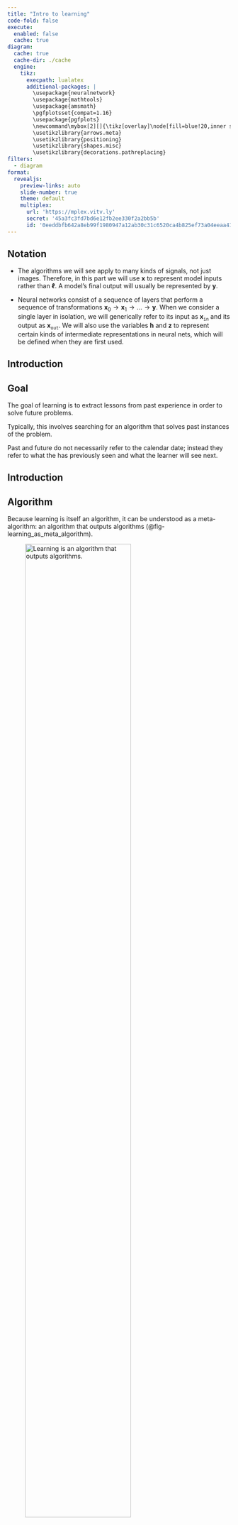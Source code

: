 ```yaml
---
title: "Intro to learning"
code-fold: false
execute:
  enabled: false
  cache: true
diagram:
  cache: true
  cache-dir: ./cache
  engine:
    tikz:
      execpath: lualatex
      additional-packages: |
        \usepackage{neuralnetwork}
        \usepackage{mathtools}
        \usepackage{amsmath}
        \pgfplotsset{compat=1.16}
        \usepackage{pgfplots}
        \newcommand\mybox[2][]{\tikz[overlay]\node[fill=blue!20,inner sep=2pt, anchor=text, rectangle, rounded corners=1mm,#1] {#2};\phantom{#2}}
        \usetikzlibrary{arrows.meta}
        \usetikzlibrary{positioning}
        \usetikzlibrary{shapes.misc}
        \usetikzlibrary{decorations.pathreplacing}
filters:
  - diagram
format: 
  revealjs:
    preview-links: auto
    slide-number: true
    theme: default
    multiplex:
      url: 'https://mplex.vitv.ly'
      secret: '45a3fc3fd7bd6e12fb2ee330f2a2bb5b'
      id: '0eeddbfb642a8eb99f1980947a12ab30c31c6520ca4b825ef73a04eeaa411db9'
---
```


## Notation

- The algorithms we will see apply to many kinds of signals, not just images. Therefore, in this part we will use $\mathbf{x}$ to represent model inputs rather than ${\boldsymbol\ell}$. A model's final output will usually be represented by $\mathbf{y}$.
  
- Neural networks consist of a sequence of layers that perform a sequence of transformations $\mathbf{x}_0 \rightarrow \mathbf{x}_1 \rightarrow \ldots \rightarrow \mathbf{y}$. When we consider a single layer in isolation, we will generically refer to its input as ${\mathbf{x}_{\texttt{in}}}$ and its output as ${\mathbf{x}_{\texttt{out}}}$. We will also use the variables $\mathbf{h}$ and $\mathbf{z}$ to represent certain kinds of intermediate representations in neural nets, which will be defined when they are first used.


## Introduction

:::{.callout-tip icon=false}
## Goal
The goal of learning is to extract lessons from past experience in order
to solve future problems.

Typically, this involves searching for an
algorithm that solves past instances of the problem.
:::

:::{.callout-note}
Past and future do not necessarily refer to the calendar date; instead they refer to what the \textit{learner} has previously seen and what the learner will see next.
:::


## Introduction
:::{.callout-tip icon=false}
## Algorithm
Because learning is itself an algorithm, it can be understood as a
meta-algorithm: an algorithm that outputs algorithms
(@fig-learning_as_meta_algorithm).
:::

![Learning is an algorithm that outputs algorithms.](./img/intro_to_learning/learning_as_meta_algorithm.png){#fig-learning_as_meta_algorithm width="75%"}

## Introduction
:::{.callout-tip icon=false}
## Phases
Learning usually consists of two phases:

i the **training**  phase, where we search for
an algorithm that performs well on past instances of the problem
(training data)
- the **testing** phase, where we deploy our learned algorithm to
solve new instances of the problem.
:::


## Learning from Examples

:::{.callout-tip icon=false}
## Example
Imagine you find an ancient mathematics text, with marvelous looking
proofs, but there is a symbol you do not recognize, "$\star$\". You see
it being used here and there in equations, and you note down examples of
its behavior: 
$$\begin{aligned}
    2 \star 3 &= 36\nonumber \\
    7 \star 1 &= 49\nonumber \\
    5 \star 2 &= 100\nonumber \\
    2 \star 2 &= 16\nonumber
\end{aligned}
$$ 
:::

:::{.callout-warning icon=false}
## Question
What do you think $\star$ represents? 
:::

## Learning from Examples
![How your brain may have solved the star problem.](./img/intro_to_learning/star_symbol_learning.png){#fig-star_symbol_learning}


## Learning from Examples
:::{.callout-note}
This kind of learning, where you observe example input-output behavior and infer a functional mapping that explains this behavior, is called **supervised learning**.

Another name for this kind of learning is **fitting a model** to data.
:::

:::{.callout-note}
## Non-computability
Some things are not learnable from examples, such as
noncomputable functions. An example of a noncomputable function is a
function that takes as input a program and outputs a 1 if the program
will eventually finish running, and a 0 if it will run forever. 
:::

## Learning from Examples
:::{.callout-tip icon=false}
## Example - formal definition
A formal definition of *example*, is an
{`input`, `output`} pair.

The examples you were given for $\star$
consisted of four such pairs: 

$$\begin{aligned}
    &\{\texttt{input:} [2,3], \texttt{output:} 36\}\nonumber \\
    &\{\texttt{input:} [7,1], \texttt{output:} 49\}\nonumber \\
    &\{\texttt{input:} [5,2], \texttt{output:} 100\}\nonumber \\
    &\{\texttt{input:} [2,2], \texttt{output:}16\}\nonumber
\end{aligned}$$ 
:::


## Learning from Examples
![A complicated function that could be learned from examples. This example is from @hays2007scene. ](./img/intro_to_learning/inpainting_example.png){#fig-intro_to_learning-inpainting_example}

:::{.callout-note icon=false}
## Answer
$F$ fills in the missing pixels.

But - how exactly does $F$ fill in the missing pixels?
:::


## Learning without Examples

:::{.callout-tip icon=false}
## Unsupervised learning

We are given examples of *input data*
$\{x^{(i)}\}^N_{i=1}$ but we are not told the target outputs
$\{y^{(i)}\}^N_{i=1}$. Instead the learner has to come up with a model
or representation of the input data that has useful properties, as
measured by some **objective function**. 
:::


:::{.callout-note icon=false}
## Reinforcement learning
We suppose that we are given a **reward function** that
explicitly measures the quality of the learned function's output. To be
precise, a reward function is a mapping from outputs to scores:
$$
r: \mathcal{Y} \rightarrow \mathbb{R}
$$.

The learner tries to come up with a function that **maximizes rewards**. 
:::

:::{.callout-important}
## Difference
Unsupervised learning has access to training data whereas reinforcement learning usually does not; instead the reinforcement learner has to collect its own training data.
:::

## Key Ingredients

:::{.callout-tip icon=false}
## Ingredients
A learning algorithm consists of three key ingredients:

1.  What does it mean for the learner to succeed, or, at least, to
    perform well?

2.  What is the set of possible mappings from inputs to outputs that
    we will we search over?

3.  *How*, exactly, do we search the hypothesis space for a specific
    mapping that maximizes the objective?
:::

::: {.centered}
![](./img/intro_to_learning/key_ingredients.png){}
:::

## Key Ingredients

:::{.callout-tip icon=false}
## Learner's algorithm
$$
f: \mathcal{X} \rightarrow \mathcal{Y},
$$
Commonly, $f$ is referred to as the **learned function**.
:::

:::{.callout-note icon=false}
## Learner's objective
Function that scores model outputs:
$$
\mathcal{L}: \mathcal{Y} \rightarrow \mathbb{R},
$
or function that compares model outputs to target answers:
$$
\mathcal{L}: \mathcal{Y} \times \mathcal{Y} \rightarrow \mathbb{R}.$$

We will interchangeably call this $\mathcal{L}$ either the **objective function**, the **loss function**, or the **loss**.
:::

::: aside
A loss almost always refers to an objective we seek to *minimize*, whereas an objective function can be used to describe objectives we seek to minimize as well as those we seek to maximize.
:::

## Hypothesis space

:::{.callout-tip icon=false}
## Description
The hypothesis space can be described by a set $\mathcal{F}$ of all the
possible functions under consideration by the learner.

Examples:

1. All mappings from $\mathbb{R}^2 \rightarrow \mathbb{R}$ 
2. All functions $\mathbb{R} \times \mathbb{R} \rightarrow \mathbb{R}_{\geq 0}$
that satisfy the conditions of being a distance metric.
:::

:::{.callout-note icon=false}
## Parameterization
We may say that our *parameterized*
hypothesis space is 
$$
y = \theta_1 x + \theta_0m
$$
where $\theta_0$ and $\theta_1$ are the parameters.

This example corresponds to the space of affine functions from $\mathbb{R} \rightarrow \mathbb{R}$, but this is
not the only way to parameterize that space.

Another choice could be
$y = \theta_2\theta_1 x + \theta_0$, with parameters $\theta_0$,
$\theta_1$, and $\theta_2$: **same space**, but **different parameterizations**!
:::

:::{.column-margin}
**Overparameterized** models, where you use more parameters than the minimum necessary to fit the data, are especially important in modern computer vision; most neural networks are overparameterized.
:::


## Empirical Risk Minimization

:::{.callout-tip icon=false}
## ERM model
Supervised setting:

we are learning a function that predicts $\mathbf{y}$ from $\mathbf{x}$ given many training examples
$\{\mathbf{x}^{(i)},\mathbf{y}^{(i)}\}^N_{i=1}$.

The idea is to minimize the average error (i.e., risk) we incur over all the training data
(i.e., empirical distribution). The ERM problem is stated as follows:

$$
\begin{aligned}
    \mathop{\mathrm{arg\,min}}_{f \in \mathcal{F}} \frac{1}{N} \sum_{i=1}^N \mathcal{L}(f(\mathbf{x}^{(i)}),\mathbf{y}^{(i)}) \quad\triangleleft\quad \text{ERM}
\end{aligned}
$$

Here, $\mathcal{F}$ is the hypothesis space, $\mathcal{L}$ is the loss function, and $\{\mathbf{x}^{(i)}, \mathbf{y}^{(i)}\}_{i=1}^N$ is the training data (example {`input`, `output`} pairs), and $f$ is the learned function.
:::

## Learning as Probabilistic Inference

:::{.callout-tip icon=false}
## Probabilistic inference
We can interpret ERM as doing maximum likelihood probabilistic inference.

In this interpretation, we are trying to infer the hypothesis $f$ that assigns the highest probability to the data. For a model that predicts $\mathbf{y}$ given $\mathbf{x}$, the max likelihood $f$ is:

$$\begin{aligned}
    \mathop{\mathrm{arg\,max}}_f p\big(\{\mathbf{y}^{(i)}\}_{i=1}^N \bigm | \{\mathbf{x}^{(i)}\}_{i=1}^N, f\big) \quad\quad \triangleleft \quad\text{Max likelihood learning}
\end{aligned}
$$
:::

## Learning as Probabilistic Inference
:::{.callout-tip icon=false}
## Probabilistic inference
The term
$p\big(\{\mathbf{y}^{(i)}\}_{i=1}^N \bigm | \{\mathbf{x}^{(i)}\}_{i=1}^N, f\big)$
is called the **likelihood** of the $\mathbf{y}$ values given the model
$f$ and the observed $\mathbf{x}$ values, and maximizing this quantity
is called **maximum likelihood learning**.
:::

:::{.column-margin}
To fully specify this model, we have to define the form of this conditional distribution. One common choice is that the prediction errors, $(\mathbf{y} - f(\mathbf{x}))$, are Gaussian distributed, which leads to the least-squares objective.
:::

## Learning as Probabilistic Inference
:::{.callout-tip icon=false}
## MAP learning
**Priors** $p(f)$ can also be used
for inferring the most probable hypothesis. When a prior is used in
conjunction with a likelihood function, we arrive at **maximum a
posteriori learning** (**MAP learning**), which infers the most probable
hypothesis given the training data: 

$$\begin{aligned}
    &\mathop{\mathrm{arg\,max}}_f p\big(f \bigm | \{\mathbf{x}^{(i)}, \mathbf{y}^{(i)}\}_{i=1}^N\big) \quad\quad \triangleleft \quad \text{MAP learning}\\
    & = \mathop{\mathrm{arg\,max}}_f p\big(\{\mathbf{y}^{(i)}\}_{i=1}^N \bigm | \{\mathbf{x}^{(i)}\}_{i=1}^N, f\big)p\big(f\big) \quad\quad \triangleleft \quad \text{by Bayes' rule}
\end{aligned}$$
:::

## Linear Least-Squares Regression

:::{.callout-tip icon=false}
## Description
One of the simplest learning problems is known as **linear least-squares
regression**. In this setting, we aim to model the relationship between
two variables, $x$ and $y$, with a line.
:::

:::{.callout-note icon=false}
## Example
As a concrete example, let's imagine $x$ represents the temperature
outside, and $y$ represents the number people at the beach. As before,
we train (i.e., fit) our model on many observed examples of
{`temperature outside`, `number of people at the beach`} pairs, denoted
as $\{x^{(i)},y^{(i)}\}_{i=1}^N$. At test time, this model can be
applied to predict the $y$ value of a new query $x'$, as shown in
@fig-intro_to_learning-ols_train_test.
:::

## Linear Least-Squares Regression
![The goal of learning is to use the training data to predict the $y$ value of the test query. In our example we find that for every 1 degree increase in temperature, we can expect $\sim 10$ more people to go to the beach.](./img/intro_to_learning/ols_train_test.png){#fig-intro_to_learning-ols_train_test width="70%"}

## Linear Least-Squares Regression

:::{.callout-tip icon=false}
## Hypothesis space
The relationship between $x$ and our predictions $\hat{y}$ of $y$ has the form
$\hat{y} = f_{\theta}(x) = \theta_1 x + \theta_0$.
:::

:::{.callout-tip icon=false}
## Parameterization
This hypothesis space
is parameterized by a two scalars, $\theta_0, \theta_1 \in \mathbb{R}$,
the intercept and slope of the line.

We denote $\theta = [\theta_0, \theta_1]$. Learning consists of
finding the value of these parameters that maximizes the objective.
:::

## Linear Least-Squares Regression
:::{.callout-tip icon=false}
## Objective
Our *objective* is that predictions should be near ground truth targets
in a least-squares sense, that is, $(\hat{y}^{(i)} - y^{(i)})^2$ should
be small for all training examples $\{x^{(i)}, y^{(i)}\}_{i=1}^N$. We
call this objective the $L_2$ loss: 

$$\begin{aligned}
    J(\theta) &= \sum_i \mathcal{L}(\hat{y}^{(i)}, y^{(i)})\\
    &\quad \mathcal{L}(\hat{y}, y) = (\hat{y} - y)^2 \quad\quad \triangleleft \quad L_2 \text{ loss}
\end{aligned}$$ 
:::

:::{.callout-note}
We will use $J(\theta)$ to denote the total objective, over all training datapoints, as a function of the parameters; we will use $\mathcal{L}$ to denote the loss per datapoint. That is, $J(\theta) = \sum_{i=1}^N \mathcal{L}(f_{\theta}(x^{(i)}), y^{(i)})$.
:::


## Linear Least-Squares Regression
:::{.callout-tip icon=false}
## Problem statement
The full learning problem is as follows: 
$$\begin{aligned}
    \theta^* = \mathop{\mathrm{arg\,min}}_{\theta} \sum_{i=1}^N (\theta_1 x^{(i)} + \theta_0 - y^{(i)})^2.
\end{aligned}
$$
:::

:::{.callout-warning icon=false}
## Random solution?
A first idea might be "try a bunch of random values for $\theta$ and return the one that maximizes the objective." 

Will be slow!
:::

## Linear Least-Squares Regression
:::{.callout-tip icon=false}
## Calculus way
We are trying to find the minimum of the objective $J(\theta)$: 

$$\begin{aligned}
    J(\theta) = \sum_{i=1}^N (\theta_1 x^{(i)} + \theta_0 - y^{(i)})^2.
\end{aligned}$$ 

This function can be rewritten as 
$$\begin{aligned}
    J(\theta) = (\mathbf{y} - \mathbf{X}\theta)^\mathsf{T}(\mathbf{y} - \mathbf{X}\theta)
\end{aligned}
$$ 
with 
$$\begin{aligned}
\mathbf{X} = 
 \begin{bmatrix}
    1 & x^{(1)}  \\
    1 & x^{(2)} \\
    \vdots & \vdots \\
    1 & x^{(N)}
\end{bmatrix}
\quad
\mathbf{y} = 
 \begin{bmatrix}
    y^{(1)}  \\
    y^{(2)} \\
    \vdots \\
    y^{(N)}
\end{bmatrix}
\quad
\theta = 
 \begin{bmatrix}
    \theta_0 \\
    \theta_1
\end{bmatrix}.
\end{aligned}$$
:::

## Linear Least-Squares Regression
:::{.callout-tip icon=false}
## Calculus way
The $J$ is a quadratic form, which has a single global minimum where the derivative is zero, and no other points where the derivative is zero. Therefore, we can solve for the $\theta^*$ that minimizes $J$ by finding the point where the derivative is zero. The derivative is:
$$\begin{aligned}
    \frac{\partial J(\theta)}{\partial \theta} =  2(\mathbf{X}^\mathsf{T}\mathbf{X} \theta - \mathbf{X}^\mathsf{T}\mathbf{y}).
\end{aligned}
$$ 

We set this derivative to zero and solve for $\theta^*$:
$$
\begin{aligned}
    2(\mathbf{X}^\mathsf{T}\mathbf{X} \theta^* - \mathbf{X}^\mathsf{T}\mathbf{y}) &= 0\\
\mathbf{X}^\mathsf{T}\mathbf{X} \theta^* &= \mathbf{X}^\mathsf{T}\mathbf{y}\\
\theta^* &= (\mathbf{X}^\mathsf{T}\mathbf{X})^{-1}\mathbf{X}^\mathsf{T}\mathbf{y}.
\end{aligned}
$$
:::

## Linear Least-Squares Regression

![The $\theta^*$ defines the best fitting line to our data. A best fit line is a visualization of a function $f_{\theta}$, that predicts the $y$-value for each input $x$-value.](./img/intro_to_learning/ols_fit.png){#fig-intro_to_learning-ols_fit}

## Linear Least-Squares Regression

![Linear regression finds a line that predicts the training data's $y$-values from its $x$-values.](./img/intro_to_learning/ols_summary.png){#fig-ols_summary #fig-intro_to_learning-ols_system_diagram}

::: aside
In these diagrams, we will sometimes describe the objective just in terms of $\mathcal{L}$, in which case it should be understood that this implies $J(\theta) = \sum_{i=1}^N \mathcal{L}(f_{\theta}(x^{(i)}), y^{(i)})$.
:::


## Program Induction

:::{.callout-tip icon=false}
## Program induction
**Program induction**: one of the broadest classes of learning algorithm.
In this setting, our hypothesis space may be all Python programs.
:::

![Linear regression finds a line that predicts the training data's $y$-values from its $x$-values.](./img/intro_to_learning/ols_system_diagram.png){#fig-intro_to_learning-ols_system_diagram}


## Program Induction
![Python program induction finds a Python program that predicts the training data's $y$-values from its $x$-values.](./img/intro_to_learning/program_induction_system_diagram.png){#fig-intro_to_learning-program_induction_system_diagram}

## Classification and Softmax Regression

:::{.callout-tip icon=false}
## Definition
A common problem in computer vision is to recognize objects. Our input is an image $\mathbf{x}$, and our target output is a
class label $\mathbf{y}$ (@fig-intro_to_learning-image_classification).

![Image classification.](./img/intro_to_learning/image_classification.png){#fig-intro_to_learning-image_classification width="70%"}
:::

## Classification and Softmax Regression
:::{.callout-tip icon=false}
## Input
$$\mathbf{x} \in \mathbb{R}^{H \times W \times 3},
$$
where $H$ is image height and $W$ is image width.
:::

:::{.callout-note icon=false}
## Output
Let $\mathbf{y}$ be a $K$-dimensional vector, for
$K$ possible classes, with $y_k = 1$ if $\mathbf{y}$ represents class
$k$, and $y_k = 0$ otherwise.

This representation is called a **one-hot code**.
:::


## Classification and Softmax Regression
:::{.callout-tip icon=false}
## Goal
Learn a function $f_{\theta}$ that output
vectors $\hat{\mathbf{y}}$ that match the one-hot codes, thereby
correctly classifying the input images. 
:::

![An example of one-hot codes for representing $K$=5 different classes.](img/intro_to_learning/one_hot_codes.png){}


## Classification and Softmax Regression
:::{.callout-warning icon=false}
## Loss function - version 1
Perhaps we should minimize misclassifications? That would correspond to the so
called **0-1 loss**: 

$$
\begin{aligned}
    \mathcal{L}(\hat{\mathbf{y}},\mathbf{y}) = \mathbb{1}(\hat{\mathbf{y}}\neq\mathbf{y}),
\end{aligned}
$$ where $\mathbb{1}$ is the indicator function that
evaluates to 1 if and only if its argument is true, and 0 otherwise.
Unfortunately, minimizing this loss is a discrete optimization problem,
and it is **NP-hard**.
:::

:::{.callout-note icon=false}
## Loss function - version 2
Instead, people commonly use the cross-entropy loss, which is
continuous and differentiable (making it easier to optimize):
$$\begin{aligned}
    \mathcal{L}(\hat{\mathbf{y}},\mathbf{y}) = H(\mathbf{y}, \hat{\mathbf{y}}) = - \sum_{k=1}^K y_k \log \hat{y}_k \quad\quad \triangleleft \quad \text{cross-entropy loss}
\end{aligned}$$ 
:::


## Classification and Softmax Regression
:::{.callout-tip icon=false}
## Interpretation
$\hat{y}_k$ should *represent the probability* we think the image is an image of class $k$.
Under that interpretation, minimizing cross-entropy maximizes the log
likelihood of the ground truth observation $\mathbf{y}$ under our
model's prediction $\hat{\mathbf{y}}$.

For that interpretation to be valid, we require that $\hat{\mathbf{y}}$
represent a (**pmf**). A pmf $\mathbf{p}$, over $K$ classes, is defined
as a $K$-dimensional vector with elements in the range $[0,1]$ that sums
to 1. In other words, $\mathbf{p}$ is a point on the
$(K-1)$-**simplex**, which we denote as
$\mathbf{p} \in \vartriangle^{K-1}$.
:::


::: aside
The $(K-1)$-simplex, $\vartriangle^{K-1}$, is the set of all $K$-dimensional vectors whose elements sum to 1. $K$-dimensional one-hot codes live on the vertices of $\vartriangle^{K-1}$.
:::


## Classification and Softmax Regression
:::{.callout-tip icon=false}
## Procedure
To ensure that the output of our learned function $f_{\theta}$ has this
property, i.e., $f_{\theta} \in \vartriangle^{K-1}$, we can compose two
steps: (1) first apply a function
$z_{\theta}: \mathcal{X} \rightarrow \mathbb{R}^K$, (2) then squash the
output into the range $[0,1]$ and normalize it to sum to 1. 
:::


:::{.callout-note icon=false}
## Squashing
A popular way to squash is via the **softmax** function:

$$\begin{aligned}
    &\mathbf{z} = z_{\theta}(\mathbf{x})\\
    &\hat{\mathbf{y}} = \texttt{softmax}(\mathbf{z})\\
    &\quad \quad \hat{y}_j = \frac{e^{-z_j}}{\sum_{i=1}^K e^{-z_k}}.
\end{aligned}$$ 

The values in $\mathbf{z}$ are called the **logits** and
can be interpreted as the unnormalized log probabilities of each class.
:::


Now we have, 

$$\begin{aligned}
    \hat{\mathbf{y}} = f_{\theta}(\mathbf{x}) = \texttt{softmax}(z_{\theta}(\mathbf{x}))
\end{aligned}$$ 

## Classification and Softmax Regression

![Softmax regression for image classification. The $\odot$ symbol represents an elementwise product. The cross-entropy loss is the negative of the sum over elementwise agreements between the prediction vector $\hat{\mathbf{y}}$ and the label vector $\mathbf{y}$, that is, if $\mathbf{s} = \mathbf{y} \odot \log \hat{\mathbf{y}}$ is the vector of scores for how well our prediction agrees with the label, then our cross-entropy loss is $H(\mathbf{y}, \hat{\mathbf{y}}) = - \sum_{k=1}^K s_k$.](./img/intro_to_learning/softmax_regression_diagram.png){#fig-softmax_regression_diagram}

The prediction placed about 40 percent probability on the true class,
"guitarfish," so we are 60 percent off from an ideal prediction
(indicated by the red bar; an ideal prediction would place 100 percent
probability on the true class). Our loss is $-\log 0.4$.

## Classification and Softmax Regression
This learning problem, which is also called , can be summarized as
follows:

![Learning is a meta-algorithm, an algorithm that outputs algorithms; metalearning is just learning applied to learning, and therefore it is a meta-meta-algorithm.](./img/intro_to_learning/softmax_regression_learning_problem.png){#fig-softmax_regression_learning_problem #fig-intro_to_learning-meta_learning_diagram}

## Learning to Learn
:::{.callout-tip icon=false}
## Metalearning

It's a special case of learning where the hypothesis space is learning algorithms.

The goal of metalearning is to handle the case where the future problem we will
encounter is itself a learning problem.
:::

:::{.callout-note icon=false}
## Example
Suppose that we are given the following {`input`, `output`}
examples: 

$$\begin{aligned}
    &\{\texttt{input:} \big(x:[1,2], y:[1,2]\big), &&\texttt{output:} y = x\}\nonumber \\
    &\{\texttt{input:} \big(x:[1,2], y:[2,4]\big), &&\texttt{output:} y = 2x\}\nonumber \\
    &\{\texttt{input:} \big(x:[1,2], y:[0.5,1]\big), &&\texttt{output:} y = \frac{x}{2}\}\nonumber
\end{aligned}$$

The learner can fit these examples by learning to
perform least-squares regression.
:::

## Learning to Learn

![Learning is a meta-algorithm, an algorithm that outputs algorithms; metalearning is learning applied to learning: a **meta-meta-algorithm**.](./img/intro_to_learning/meta_learning_diagram.png){#fig-intro_to_learning-meta_learning_diagram}

## Learning to Learn
:::{.callout-tip icon=false}
## Recursion
Notice that you can apply this idea recursively, constructing
meta-meta-\...-metalearners.

Humans perform at least three levels of
this process, if not more: we have *evolved* to be *taught* in school
how to *learn* quickly on our own. 
:::

::: aside
**Evolution** is a learning algorithm according to our present definition.
:::

# Gradient-Based Learning Algorithms

## Gradient-Based Learning Algorithms

:::{.callout-tip icon=false}
## Overview
Once you have specified a learning problem (loss function, hypothesis space, parameterization), the next step is to find the parameters that minimize the loss.

This is an optimization problem, and the most common optimization algorithm we will use is **gradient descent**. 

There are many varieties of gradient descent, and we will call this whole family **gradient-based learning algorithms**. All share the same basic idea: at some operating point, calculate the direction of steepest descent, then use this direction to find a new operating point with lower loss.
:::

::: aside
We use the term **operating point** to refer to a particular point (setting of the parameters) where we are currently evaluating the loss.
:::

## Gradient-Based Learning Algorithms

:::{.callout-tip icon=false}
## Setting
We consider the task of minimizing a cost function $J: \cdot \rightarrow \mathbb{R}$, which is a function that maps some arbitrary input to a scalar cost.

In learning problems, the domain of $J$ is the training data and the parameters $\theta$. We will often consider the training data to be fixed and only denote the objective as a function of the parameters, $J(\theta)$. Our goal is to solve:
$$
\theta^* = \arg\min_{\theta} J(\theta)
$$
:::

## Gradient-Based Learning Algorithms

![General optimization loop.](./img/gradient_descent/optimization_schematic.png){#fig-gradient_descent-optimization_schematic width=50%}

## Gradient-Based Learning Algorithms
:::{.callout-tip icon=false}
## Zeroth-order optimization**
The update function only gets to observe the value $J(\theta)$. The only way, then, to find $\theta$'s that minimize the loss is to sample different values for $\theta$ and move toward the values that are lower.
:::

:::{.callout-note icon=false}
## First-order optimization
Also called **gradient-based optimization**: the update function takes as input the gradient of the cost with respect to the parameters at the current operating point, $\nabla_{\theta}J(\theta)$. This reveals hugely useful information about the loss that directly tells us how to minimize it: just move in the direction of steepest descent, that is, the gradient direction.
:::

::: aside
Higher-order optimization methods observe higher-order derivatives of the loss, such as the Hessian $H$, which tells you how the landscape is locally curving.
:::

## Gradient-Based Learning Algorithms

![Gradient descent `GD`. Optimizing a cost function $J: \theta \rightarrow \mathbb{R}$ by descending the gradient $\nabla_{\theta} J$.](./img/gradient_descent/alg1.png){#alg-gradient_descent_basic_gradient_descent}

## Gradient-Based Learning Algorithms
:::{.callout-tip icon=false}
## Hyperparameters

- **learning rate** $\eta$, which controls the step size (learning rate times gradient magnitude)
- the number of steps $K$.

If the learning rate is sufficiently small and the initial parameter vector $\theta^0$ is random, then this algorithm will almost surely converge to a local minimum of $J$ as $K \rightarrow \infty$~\cite{lee2016gradient}. However, to descend more quickly, it can be useful to set the learning rate to a higher value. 
:::


## Gradient-Based Learning Algorithms
:::{.callout-tip icon=false}
## Learning Rate Schedules
We are calling some function $\texttt{lr}(\eta^0,k)$ to get the learning rate on each iteration of descent:
$$
\eta^{k} = \texttt{lr}(\eta^0,k)
$$
Generally, we want an update rule where $\eta^{k+1} < \eta^k$ (making smaller steps).
:::

:::{.callout-note icon=false}
## Examples
$$
\begin{aligned}
    \texttt{lr}(\eta^0,k) &= \beta^{-k} \eta^0 &\quad\quad \triangleleft\quad \text{exponential decay}\\
    \texttt{lr}(\eta^0,k) &= \beta^{-\lfloor k/M \rfloor} \eta^0 &\quad\quad \triangleleft\quad \text{stepwise exponential decay}\\
    \texttt{lr}(\eta^0,k) &= \frac{(K - k)}{K} \eta^0 &\quad\quad \triangleleft\quad \text{linear decay}
\end{aligned}
$$
:::

## Gradient-Based Learning Algorithms

![Gradient descent with learning rate decay algorithm.](./img/gradient_descent/alg2.png){#alg-gradient_descent_gradient_descent_with_lr_decay}

## Gradient-Based Learning Algorithms
:::{.callout-tip icon=false}
## Momentum

Momentum means that we set the parameter update to be a direction $\mathbf{v}^{k+1}$, given by a weighted combination of the previous update direction, $\mathbf{v}^{k}$, plus the current negative gradient:
$$
\mathbf{v}^{k+1} = \mu \mathbf{v}^{k} - \eta\nabla_{\theta} J(\theta^k)
$$
The weight $\mu$ in this combination is a new hyperparameter, sometimes simply called the momentum.
:::

## Gradient-Based Learning Algorithms
![Gradient descent with momentum algorithm.](./img/gradient_descent/alg3.png){#alg-gradient_descent_gradient_descent_with_momentum}

## Gradient-Based Learning Algorithms
![(left) A simple loss function $J = \texttt{abs}(\theta)$. (right) Optimization trajectory for three different settings of momentum $\mu$. White line indicates value of the parameter at each iteration of optimization, starting at top and progressing to bottom. Color is value of the loss. Red dot is location where loss first reaches within $0.01$ of optimal value.](./img/gradient_descent/momentum_out1.png){#fig-gradient_descent-momentum_out1}

## Gradient-Based Learning Algorithms {.scrollable}

![](./img/gradient_descent/grad_descent.png){#fig-gradient_descent-grad_descent_simple_examples}

<!-- ![How gradient descent behaves on various functions.** In each subplot, the left shows the function $J$, with the red point representing the solution found by gradient descent (GD) with $\eta=0.01$ and $\mu=0.9$. The right shows the trajectory of $x$ values over iterations of GD, plotted on top of $J$ at each iteration. (a) As $\eta$ goes to zero, GD converges for convex functions. (b) Discontinuities pose no essential problem, as long as the gradient is defined on either side. (c) A nearly flat function will exhibit very slow descent. (d) Piecewise constant functions are problematic because the gradient completely vanishes. (e) For the function $J=\texttt{sqrt}(\texttt{abs}(\theta))-0.25$, the gradient goes to infinity at the minimizer, causing instability. (f) When $J$ has multiple local minima, we may not find the global minimum.](./img/gradient_descent/grad_descent.png){#fig-gradient_descent-grad_descent_simple_examples} -->


## Gradient-Based Learning Algorithms
:::{.callout-tip icon=false}
## Alternatives
What are some other good choices for $\mathbf{v}$?

1. One common idea is to set $\mathbf{v}$ to be the gradient of a **surrogate loss** function, which is a function, $J_{\texttt{surr}}$, with meaningful (non-zero) gradients that approximates $J$. An example might be a smoothed version of $J$.

2. Another way to get $\mathbf{v}$ is to compute it by sampling perturbations of $\theta$, and seeing which perturbation leads to lower loss. In this strategy, we evaluate $J(\theta+\epsilon)$ for a set of perturbations $\epsilon$, then move toward the $\epsilon$'s that decreased the loss. Approaches of this kind are sometimes called **evolution strategies**.
:::

## Gradient-Based Learning Algorithms
![Evolution strategy algorithm.](./img/gradient_descent/alg4.png){#alg-gradient_descent_ES}


## Gradient-Based Learning Algorithms
![Using @alg-gradient_descent_ES) to minimize a nondifferentiable (zero-gradient) loss, using $\sigma=1$, $M=10$, and $\eta=0.02$.](./img/gradient_descent/sampling_out1.png){#fig-gradient_descent-sampling_out1}

## Gradient-Based Learning Algorithms
:::{.callout-tip icon=false}
## Gradient Clipping


![Gradient clipping algorithm.](./img/gradient_descent/alg5.png){#alg-gradient_descent_grad_clipping}
:::

:::{.callout-note}
`clip` is the "clipping" function: $\texttt{clip}(v, -m, m) = \max(\min(v,m),-m)$
:::

## Gradient-Based Learning Algorithms
:::{.callout-tip icon=false}
## Gradient Clipping

![Using `GD` with clipping to minimize a loss with exploding gradients, using $m=0.1$.](./img/gradient_descent/clipped_out1.png){width=80% #fig-gradient_descent-clipped_out1}
:::


## Stochastic Gradient Descent

:::{.callout-important icon=false}
## Expensive computation
To make this clear, we will write out $J$ as an explicit function of the training data $\{\mathbf{x}^{(i)}, \mathbf{y}^{(i)}\}_{i=1}^N$. For typical learning problems, $\nabla_{\theta} J(\theta, \{\mathbf{x}^{(i)}, \mathbf{y}^{(i)}\}_{i=1}^N)$ decomposes as follows:
$$
\begin{align}
    \nabla_{\theta} J(\theta, \{\mathbf{x}^{(i)}, \mathbf{y}^{(i)}\}_{i=1}^N) &= 
    \nabla_{\theta} \frac{1}{N}\sum_{i=1}^N \mathcal{L}(f_{\theta}(\mathbf{x}^{(i)}), \mathbf{y}^{(i)})\\
    &= \frac{1}{N}\sum_{i=1}^N \nabla_{\theta} \mathcal{L}(f_{\theta}(\mathbf{x}^{(i)}), \mathbf{y}^{(i)})
\end{align}
$$
:::

## Stochastic Gradient Descent
:::{.callout-tip icon=false}
## Batching

Suppose instead we randomly subsample (without replacement) a *batch* of terms from this sum, $\{\mathbf{x}^{(b)}, \mathbf{y}^{(b)}\}_{b=1}^B$, where $B$ is the **batch size**. We then compute an *estimate* of the total gradient as the average gradient over this batch as follows:
$$
\begin{align}
    \tilde{\mathbf{g}} = \frac{1}{N}\sum_{b=1}^B \nabla_{\theta} \mathcal{L}(f_{\theta}(\mathbf{x}^{(b)}), \mathbf{y}^{(b)})
\end{align}
$$

If we sample a large batch, where $B$ is almost as large as $N$, then the average over the $B$ terms should be roughly the same as the average over all $N$ terms. If we sample a smaller batch, then our estimate of the gradient will be less accurate but faster to compute. Therefore we have a tradeoff between accuracy and speed, and we can navigate this tradeoff with the hyperparameter $B$. 
:::

## Stochastic Gradient Descent

![Stochastic gradient descent algorithm. Stochastic gradient descent estimates the gradient from a stochastic subset (batch) of the full training data, and makes an update on that basis.](./img/gradient_descent/alg6.png){#alg-gradient_descent_SGD}

## Stochastic Gradient Descent
:::{.callout-tip icon=false}
## Properties

- Because each step of descent is somewhat random, $\texttt{SGD}$ can jump over small bumps in the loss landscape, as long those bumps disappear for some randomly sampled batches
- $\texttt{SGD}$ can implicitly regularize the learning problem. For example, for linear problems (i.e., $f_\theta$ is linear), then if there are multiple parameter settings that minimize the loss, $\texttt{SGD}$ will often converge to the solution with minimum parameter norm
:::

# The Problem of Generalization

## The Problem of Generalization

:::{.callout-tip icon=false}
## Train vs test
So far, we have described learning as an optimization problem: maximize
an objective over the *training set*. But this is not our actual goal.
Our goal is to maximize the objective over the *test set*. 
:::

:::{.callout-tip icon=false}
## Overfitting
Happens when we fit to properties in the training data that do not exist in the
test data.

This means that what we learned about the training data does not **generalize** to the
test data.
:::
:::{.callout-warning icon=false}
## Underfitting
Learner failed to optimize the objective on the training data.
:::

## The Problem of Generalization

:::{.callout-tip icon=false}
## Polynomial regression
The hypothesis space
is polynomial functions rather than linear functions, that is,
$$
\begin{aligned}
y = f_{\theta}(x) = \sum_{k=0}^K \theta_k x^k
\end{aligned}
$$ 

where $K$, the degree of the polynomial, is a hyperparameter of the hypothesis space.

:::

## The Problem of Generalization
:::{.callout-note icon=false}
## Equivalence of polynomial and linear regression
Let us consider the setting where we use the least-squares ($L_2$) loss function.

We can see this by rewriting the polynomial as: 

$$
\sum_{k=0}^K \theta_k x^k = \theta^\mathsf{T}\phi(x), \; \phi(x) = \begin{bmatrix}
  1 \\ x \\ x^2 \\ \vdots \\ x^K
\end{bmatrix}
$$ 

Now the form of $f_{\theta}$ is $f_{\theta}(x) = \theta^\mathsf{T}\phi(x)$, *which is a linear function in the parameters $\theta$*. Therefore, if we *featurize* $x$, representing each datapoint $x$ with a feature vector $\phi(x)$, then we have arrived at a linear regression problem in this feature space.
:::

## The Problem of Generalization
:::{.callout-note icon=false}
## Equivalence of polynomial and linear regression
So, the learning problem, and closed form optimizer, for $L_2$ polynomial regression looks almost identical to that of $L_2$ linear regression:


where 
$$\mathbf{\Phi} = 
     \begin{bmatrix}
        1 & x^{(1)} & x^{(1)^2} & ... & x^{(1)^K} \\
        1 & x^{(2)} & x^{(2)^2} & ... & x^{(2)^K} \\
        \vdots & \vdots & \vdots & \vdots & \vdots \\
        1 & x^{(N)} & x^{(N)^2} & ... & x^{(N)^K}  \\
    \end{bmatrix}$$ 

The matrix $\mathbf{\Phi}$ is an array of the features (columns) for
each datapoint (rows). It plays the same role as data matrix
$\mathbf{X}$ did earlier; in fact we often call matrices of the feature representations of each datapoint also as a **data matrix**.
:::

## The Problem of Generalization

![Underfitting and overfitting.](./img/problem_of_generalization/under_and_overfitting.png){#fig-under_and_overfitting}

## The Problem of Generalization
:::{.callout-tip icon=false}
## Data generating process
$$
\begin{aligned}
    Y &= X^2 + 1 &\triangleleft \quad\text{true underlying relationship}\\
    \epsilon &\sim \mathcal{N}(0,1) &\triangleleft \quad\text{observation noise}\\
    Y^\prime &= Y + \epsilon &\triangleleft \quad\text{noisy observations}\\
    x,y &\sim p(X,Y^{\prime}) &\triangleleft \quad\text{data-generating process}
\end{aligned}
$$
:::

## The Problem of Generalization
:::{.callout-tip icon=false}
## Why does overfitting happen?
It's because for $K=10$ the curve can become wiggly enough to
not just fit the true underlying relationship but also to *fit the
noise*, the minor offsets $\epsilon$ around the green line.

This noise
is *a property of the training data that does not generalize to the test
data*; the test data will have different observation noise.
:::


:::{.callout-warning icon=false}
## Multiple hypotheses
For $K=10$ there are many
hypotheses (polynomial functions) that perfectly the data (true
function + noise) -- there is insufficient data for the objective to
uniquely identify one of the hypotheses to be the best. Because of this,
the hypothesis output by the optimizer may be an arbitrary one
:::

## The Problem of Generalization
:::{.callout-tip icon=false}
## Approximation error 
The gap between the black line and the training data points. Let $\{x_{(\texttt{train})}^{(i)}, y_{(\texttt{train})}^{(i)}\}_{i=1}^N$ be
our training data set (the black points). Then the approximation error
$J_{\texttt{approx}}$ is defined as the total cost incurred on this
training data: 

$$\begin{aligned}
    J_{\texttt{approx}} = \frac{1}{N} \sum_{i=1}^N \mathcal{L}(f_{\theta}(x_{(\texttt{train})}^{(i)}), y_{(\texttt{train})}^{(i)})
\end{aligned}$$ 

Notice that approximation error is the cost function we minimize in empirical risk minimization.
:::

:::{.callout-warning icon=false}
## Generalization error
The gap between the black line and the green line, that is, the expected cost we would incur if we sampled a new test point at random
from the true data generating process. Generalization error is often
approximated by measuring performance on a heldout ,
$\{x_{(\texttt{val})}^{(i)}, y_{(\texttt{val})}^{(i)}\}_{i=1}^N$, which
can simply be a subset of the data that we don't use for training or
testing: 

$$\begin{aligned}
    J_{\texttt{gen}} &= \mathbb{E}_{x,y \sim p_{\texttt{data}}} [ \mathcal{L}(f_{\theta}(x), y)]\\
                        &\approx \frac{1}{N} \sum_{i=1}^N \mathcal{L}(f_{\theta}(x_{(\texttt{val})}^{(i)}), y_{(\texttt{val})}^{(i)})
\end{aligned}$$
:::

## The Problem of Generalization

![Approximation error `approx` versus generalization error `gen` for polynomial regression of order $K$. Here we measured error as the proportion of validation points that are mispredicted (defined as having an $L_2$ prediction error greater than 0.25).](./img/problem_of_generalization/under_and_overfitting_vs_polyK.png){#fig-under_and_overfitting_vs_polyK}

## Regularization

:::{.callout-tip icon=false}
## Goldilocks principle
The previous example suggests a kind of "Goldilocks principle." We
should prefer hypotheses (functions $f$) that are sufficiently
expressive to fit the data, but not so flexible that they can overfit
the data.
:::

:::{.callout-important icon=false}
## Regularization
Mechanisms that penalize function complexity so that we avoid
learning too flexible a function that overfits. Typically, regularizers
are terms we add to the objective that prefer simple functions in the
hypothesis space, all else being equal. They therefore embody the
principle of **Occam's razor**. 

The general form of a regularized objective is:
$$\begin{aligned}
    J(\theta) = \overbrace{\frac{1}{N} \sum^N_{i=1} \mathcal{L}(f_{\theta}(x)^{(i)}, y^{(i)})}^\text{data fit loss} + \underbrace{\lambda R(\theta)}_\text{regularizer} \quad\quad\triangleleft \quad\text{regularized objective function}
\end{aligned}$${#eq-problem_of_generalization-regularized_objective} 
where $\lambda$ is a hyperparameter that controls the strength of the regularization.
:::

## Regularization
:::{.callout-tip icon=false}
## Norm penalization
One of the most common regularizers is to penalize the $L_p$ norm of the
parameters of our model, $\theta$:
$$
R(\theta) = \left\lVert\theta\right\rVert_{p}.
$$ 

The $L_p$-norm of $\mathbf{x}$ is $(\sum_i |x_i|^{p})^{\frac{1}{p}}$. The $L_2$-norm is the familiar least-squares objective.

When $p=2$, the regularizer is called **Tikonov regression**. 
:::


## Regularization
:::{.callout-tip icon=false}
## Regularizers as Probabilistic Priors

Regularizers can be interpreted as **priors** that prefer, a priori
(before looking at the data), some solutions over others.

- Under this
interpretation, the data fit loss (e.g., $L_2$ loss) is a likelihood
function $p(\{y^{(i)}\}^N_{i=1} \bigm | \{x^{(i)}\}^N_{i=1}, \theta)$
and the regularizer is a prior $p(\theta)$.

- Bayes' rule then states that
the posterior $p(\theta \bigm | \{x^{(i)}, y^{(i)}\}^N_{i=1})$ is
proportional to the product of the prior and the likelihood. The log
posterior is then the *sum* of the log likelihood and the log prior,
plus a constant.
:::

## Regularization
:::{.callout-tip icon=false}
## Revisiting the $\star$ Problem

Remember the $\star$ problem:

$$\begin{aligned}
    3 \star 2 &= 36\nonumber \\
    7 \star 1 &= 49\nonumber \\
    5 \star 2 &= 100\nonumber \\
    2 \star 2 &= 16\nonumber
\end{aligned}$$ 

- $x \star y = (xy)^2$
- maybe $x \star y =  94.5x - 9.5x^2 + 4y^2 - 151$?
- or maybe
``` {.python xleftmargin="0.33" xrightmargin="0.33" fontsize="\\fontsize{8.5}{9}" frame="single" framesep="2.5pt" baselinestretch="1.05"}
def star(x,y):
    if x==2 && y==3:
        return 36
    elif x==7 && y==1:
        return 49
    elif x==5 && y==2:
        return 100
    elif x==2 && y==2:
        return 16
    else:
        return 0
```
:::

## Regularization
:::{.callout-tip icon=false}
## Bayesian Occam's razor** 
More complex hypothesis spaces must cover more possible hypotheses, and therefore
must assign less prior mass to any single hypothesis (the prior
probability of all possible hypotheses in the hypothesis space must sum
to 1) @jefferys1992ockham, @mackay2003information. This is why,
probabilistically, simpler hypotheses are more likely to be true.
:::

## Data, Priors, and Hypotheses

:::{.callout-tip icon=false}
## Three tools
1. **data**: observations of the world like photos and videos. Finding explanations
consistent with the observed data is the centerpiece of learning-based
vision.

2. **priors** (a.k.a. **regularizers**): prefer some solutions over others a priori.

3 set of **hypotheses** under
consideration for what the true function may be. The hypothesis space
constrains which solutions we can possibly find. 
:::

## Data, Priors, and Hypotheses
<!-- In this cartoon, we are learning a mapping from some domain -->
<!-- $\mathcal{X}$ to another domain $\mathcal{Y}$. The hypothesis space, -->
<!-- $\mathcal{F}$ (white circle; "the lamppost's light") places a hard -->
<!-- constraint on the subset of possible mappings under consideration, the -->
<!-- prior (yellow ellipse) places a soft constraint on which mappings are -->
<!-- preferred over which others, and the data (green ellipse) also places a -->
<!-- soft constraint on the space, preferring mappings that well fit the -->
<!-- data. -->

![A cartoon of the tools for honing in on the truth.](./img/problem_of_generalization/search_space_tools.png){#fig-problem_of_generalization-search_space_tools}

<!-- Approximation error is low within the green region. If we didn't care -->
<!-- about generalization, then it would be sufficient just to select any -->
<!-- solution in this green region. But since we do care about -->
<!-- generalization, we bias our picks toward the yellow region, which -->
<!-- corresponds to a prior that selects points we believe to be closer to -->
<!-- the true solution, even if they might not fit the data perfectly well. -->
<!-- These tools isolate the area outlined in bright yellow as the region -->
<!-- where we may find our needle of truth. A learning algorithm, which -->
<!-- searches over $\mathcal{F}$ in order to maximize the likelihood times -->
<!-- the prior, will find a solution somewhere in this outlined region. -->

## Data, Priors, and Hypotheses
:::{.callout-tip icon=false}
## Experiment 1: Effect of Data
Consider the following
empirical risk minimization problem:
$$
\begin{aligned}
    J(\theta; \{x^{(i)}, y^{(i)}\}^N_{i=1}) &= \frac{1}{N}\sum_i \lvert f_{\theta}(x^{(i)}) - y^{(i)}\rvert^{0.25} \quad\quad \triangleleft \quad\text{objective}:error_fn_1\\
    f_{\theta}(x) &= \theta_0 x + \theta_1 \sin(x)  \quad\quad \triangleleft \quad\text{hypothesis space}
\end{aligned}
$${#eq-problem_of_generalization-error_fn_1} 
:::


## Data, Priors, and Hypotheses
![*The more data you have, the less you need other modeling tools.*
.](./img/problem_of_generalization/more_data_more_constraints.png){#fig-problem_of_generalization-more_data_more_constraints}

## Data, Priors, and Hypotheses
:::{.callout-tip icon=false}
## Experiment 2: Effect of Priors

We will use a slightly different hypothesis space and
objective function
$$
\begin{aligned}
    J(\theta; \{x^{(i)}, y^{(i)}\}^N_{i=1}) &= \frac{1}{N}\sum_i \left\lVert f_{\theta}(x^{(i)}) - y^{(i)}\right\rVert_2^2 + \lambda \left\lVert\theta\right\rVert_2^2 \quad\quad \triangleleft \quad\text{objective}\\
    f_{\theta}(x) &= \theta_0 x + \theta_1 x \quad\quad \triangleleft \quad\text{hypothesis space}
\end{aligned}
$$ 
:::

## Data, Priors, and Hypotheses
![More regularization, more (soft) constraints.](./img/problem_of_generalization/more_regularizer_more_constraints.png){#fig-problem_of_generalization-more_regularizer_more_constraints}

## Data, Priors, and Hypotheses
:::{.callout-tip icon=false}
## Experiment 2: Effect of Priors

You can take away a few lessons from this example:

1.  Priors help only when they are good guesses as to the truth.

2.  Overreliance on the prior means ignoring the data, and this is
    generally a bad thing.

3.  For any given prior, there is a sweet spot where the strength is
    optimal. Sometimes this ideal strength can be derived from modeling
    assumptions and other times you may need to tune it as a
    hyperparameter.
:::

## Data, Priors, and Hypotheses
:::{.callout-tip icon=false}
## Experiment 3: Effect of the Hypothesis Space
Consider the
following three hypothesis spaces:
$$
\begin{aligned}
    f_{\theta}(x) &= \theta_0 x + \theta_1 x^2 &\triangleleft \quad\texttt{quadratic}\\
    f_{\theta}(x) &= \theta_0 x &\triangleleft \quad\texttt{linear}\\
    f_{\theta}(x) &= 0 &\triangleleft \quad\texttt{constant}
\end{aligned}
$$
:::

## Data, Priors, and Hypotheses

![Fewer hypotheses, more (hard) constraints](./img/problem_of_generalization/fewer_hypotheses_more_constraints.png){#fig-problem_of_generalization-fewer_hypotheses_more_constraints}

## Summary of the Experiments

:::{.callout-tip icon=false}
## General principle
::: center
*What can be achieved with any one of our tools can also be achieved
with any other.*
:::
:::


::: aside
However, note that the hypothesis space places *hard* constraints
    on our search; we cannot violate them. Data and priors apply *soft*
    constraints; we can violate them but we will pay a penalty.
:::
